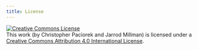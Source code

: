 ```yaml
---
title: License
---
```


<a rel="license" href="http://creativecommons.org/licenses/by/4.0/"><img alt="Creative Commons License" style="border-width:0" src="https://i.creativecommons.org/l/by/4.0/88x31.png" /></a><br />This work (by Christopher Paciorek and Jarrod Millman) is licensed under a <a rel="license" href="http://creativecommons.org/licenses/by/4.0/">Creative Commons Attribution 4.0 International License</a>.

